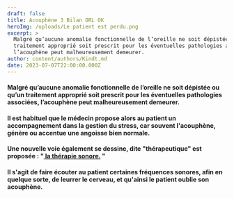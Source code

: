 ```yaml
---
draft: false
title: Acouphène 3 Bilan ORL OK
heroImg: /uploads/Le patient est perdu.png
excerpt: >
  Malgré qu’aucune anomalie fonctionnelle de l’oreille ne soit dépistée ou qu’un
  traitement approprié soit prescrit pour les éventuelles pathologies associées,
  l’acouphène peut malheureusement demeurer.
author: content/authors/Kindt.md
date: 2023-07-07T22:00:00.000Z
---
```


#### Malgré qu’aucune anomalie fonctionnelle de l’oreille ne soit dépistée ou qu’un traitement approprié soit prescrit pour les éventuelles pathologies associées, l’acouphène peut malheureusement demeurer.

<Space height={26} />

#### Il est habituel que le médecin propose alors au patient un accompagnement dans la gestion du stress, car souvent l'acouphène, génère ou accentue une angoisse bien normale.

<Space height={26} />

#### Une nouvelle voie également se dessine, dite "thérapeutique" est proposée : "[ la thérapie sonore.]() "

#### Il s'agit de faire écouter au patient certaines fréquences sonores, afin en quelque sorte, de leurrer le cerveau, et qu'ainsi le patient oublie son acouphène.
